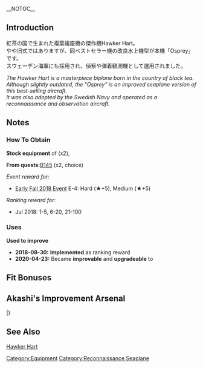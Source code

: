 __NOTOC__
{{EquipmentInfo|304}}

==Introduction==
紅茶の国で生まれた複葉複座機の傑作機Hawker Hart。<br>
やや旧式ではありますが、同ベストセラー機の改良水上機型が本機「Osprey」です。<br>
スウェーデン海軍にも採用され、偵察や弾着観測機として運用されました。

''The Hawker Hart is a masterpiece biplane born in the country of black tea.''<br>
''Although slightly outdated, the "Osprey" is an improved seaplane version of this best-selling aircraft.''<br>
''It was also adopted by the Swedish Navy and operated as a reconnaissance and observation aircraft.''<br>

==Notes==
<div class="mw-collapsible"><h3>How To Obtain</h3>
<div class="mw-collapsible-content">
'''Stock equipment''' of {{Ship/Link|Gotland Andra}} (x2), {{Ship/Link|Gotland}}

'''From quests: '''[[Quests#B145|B145]] (x2, choice)

''Event reward for:''
* [[Early Fall 2018 Event]] E-4: Hard (★+5), Medium (★+5)

''Ranking reward for:''
* Jul 2018: 1-5, 6-20, 21-100

</div></div>

<div class="mw-collapsible"><h3>Uses</h3>
<div class="mw-collapsible-content">
'''Used to improve''' {{Equipment/Link|Swordfish Mk.III Kai (Seaplane Model)}}

</div></div>


<div class="mw-collapsible><h3>Updates History</h3>
<div class="mw-collapsible-content>
* '''2018-08-30:''' '''Implemented''' as ranking reward
* '''2020-04-23:''' Became '''improvable''' and '''upgradeable''' to {{Equipment/Link|Swordfish Mk.III Kai (Seaplane Model)}}
</div></div>

==Fit Bonuses==
{{:S9 Osprey/Bonuses}}
{{:Equipment Bonuses/Reconnaissance Seaplanes}}

== Akashi's Improvement Arsenal ==
{{AkashiWorkshop}}
{{AkashiWorkshopLine
| Name = {{PAGENAME}}
| ItemType = Seaplane
| Fuel = 100
| Ammo = 30
| Steel = 0
| Baux = 220
|Mats0-5 = 6/7
|Mats6-9 = 7/9
|Mats10 = 30/49
|Screws0-5 = 2/3
|Screws6-9 = 4/6
|Screws10 = 9/17
|EquipConsume0-5 = 1x{{Seaplane|Type 0 Recon Seaplane}}
|EquipConsume6-9 = 1x{{Seaplane|Zuiun}}
|EquipConsume10 = 1x{{Seaplane|Swordfish Mk.II Kai (Reconnaissance Seaplane Model)}}<br>2x{{AvMat}}<br>1x{{SCM}}
| Sun = ✓
| Thu = ✓
| Fri = ✓
| Sat = ✓
| 2ndShip = [[Gotland]]
| Notes = Upgrades to [[Swordfish Mk.III Kai (Seaplane Model)]].
}}
|}

==See Also==
[[wikipedia:Hawker Hart|Hawker Hart]]
{{Equipmentlist}}
[[Category:Equipment]]
[[Category:Reconnaissance Seaplane]]
